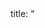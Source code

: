 title: "<Title>"
output:
  html_document:
    toc: true
    toc_float: true
    number_sections: true
